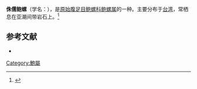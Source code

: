 {{Speciesbox
| name = 侏儒鲍螺
| image = Haliotis jacnensis 002.jpg
| image_width = 250px
| genus = Haliotis
| species = jacnensis
| authority = ({{tsl|en|Lovell Augustus Reeve|洛弗爾·奧古斯都·里夫|Reeve}}, 1846)
}}
'''侏儒鲍螺'''（学名：''{{lang|la|Haliotis jacnensis}}''），是[[原始腹足目|原始腹足目]][[鲍螺科|鲍螺科]][[鲍螺属|鲍螺属]]的一种。主要分布于[[台湾|台湾]]，常栖息在亚潮间带岩石上。<ref>{{cite web|url=http://shell.sinica.edu.tw/chinese/shellbase_detail.php?science_no=22|title=国际贝库：侏儒鲍螺|publisher=台湾贝类资料库|accessdate=2009-08-11|archive-date=2018-10-02|archive-url=https://web.archive.org/web/20181002122153/http://shell.sinica.edu.tw/chinese/shellbase_detail.php?science_no=22}}</ref>

== 参考文献 ==
{{reflist|2}}
* {{TaiBNET| zh=侏儒鮑螺 | id=314310 | binomial=Haliotis jacnensis | authority=Reeve, 1846 | var= | accessdate=2013-01-24}}
{{Taxonbar|from=Q3704667}}

[[Category:鮑屬|Category:鮑屬]]